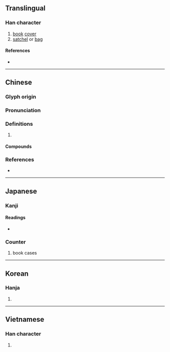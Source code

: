 {{character info/new}}
==Translingual==

===Han character===
{{Han char|rn=50|rad=巾|as=05|sn=8|four=45230|canj=LBHQO|ids=⿰巾失}}

# [[book]] [[cover]]
# [[satchel]] or [[bag]]

====References====
* {{Han ref|kx=0330.040|dkj=08852|dj=0635.230|hdz=10734.020|uh=5E19|ud=24089|bh=CC6F|bd=52335}}

----

==Chinese==
{{zh-forms}}

===Glyph origin===
{{Han etym}}

===Pronunciation===
{{zh-pron
|m=zhì
|c=dit6
|mn=tia̍t
|mc=y
|oc=y
|cat=
}}

===Definitions===
{{zh-hanzi}}

# {{rfdef|zh}}

====Compounds====
{{zh-der|卷帙|卷帙浩繁|散帙|書帙|緗帙|縹帙|道帙|部帙|鴻篇巨帙}}

===References===
* {{R:nan:thcwdq}}

----

==Japanese==

===Kanji===
{{ja-kanji|grade=|rs=巾05}}

====Readings====
* {{ja-readings|goon=[[じち]] (jichi)|kanon=[[ちつ]] (chitsu)|kun=[[ふまき]] (fumaki)}}

===Counter===
{{ja-pos|ちつ|counter}}

# book cases

----

==Korean==

===Hanja===
{{ko-hanja|hangeul=[[질]], [[절]]|rv=jil, jeol|mr=chil, chŏl}}

# {{defn|lang=ko|sort=巾05}}

----

==Vietnamese==

===Han character===
{{vi-hantu|[[trật]], [[chật]]|rs=巾05}}

# {{defn|lang=vi|sort=巾05}}